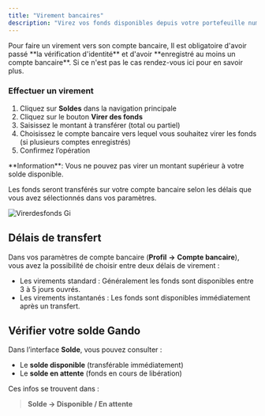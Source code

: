 ```yaml
---
title: "Virement bancaires"
description: "Virez vos fonds disponibles depuis votre portefeuille numérique vers votre ou vos compte(s) bancaire(s)"
---
```


<Warning>
  Pour faire un virement vers son compte bancaire, Il est obligatoire d'avoir passé **la vérification d'identité** et d'avoir **enregistré au moins un compte bancaire**.
  Si ce n'est pas le cas rendez-vous ici pour en savoir plus.
</Warning>

### Effectuer un virement

1. Cliquez sur **Soldes** dans la navigation principale
2. Cliquez sur le bouton **Virer des fonds**
3. Saisissez le montant à transférer (total ou partiel)
4. Choisissez le compte bancaire vers lequel vous souhaitez virer les fonds (si plusieurs comptes enregistrés)
5. Confirmez l’opération

<Info>
  **Information**: Vous ne pouvez pas virer un montant supérieur à votre solde disponible.
</Info>

Les fonds seront transférés sur votre compte bancaire selon les délais que vous avez sélectionnés dans vos paramètres.

![Virerdesfonds Gi](/images/Virerdesfonds.gif)

## Délais de transfert

Dans vos paramètres de compte bancaire (**Profil** **→** **Compte bancaire**), vous avez la possibilité de choisir entre deux délais de virement :

- Les virements standard : Généralement les fonds sont disponibles entre 3 à 5 jours ouvrés.
- Les virements instantanés : Les fonds sont disponibles immédiatement après un transfert.

## Vérifier votre solde Gando

Dans l’interface **Solde**, vous pouvez consulter :

- Le **solde disponible** (transférable immédiatement)
- Le **solde en attente** (fonds en cours de libération)

Ces infos se trouvent dans :

> **Solde → Disponible / En attente**
